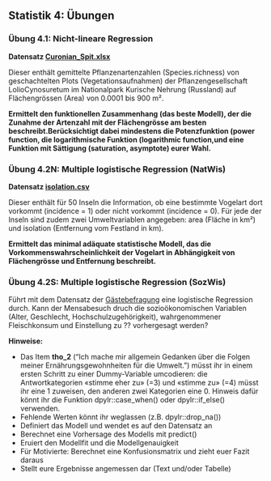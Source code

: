 ## Statistik 4: Übungen

### Übung 4.1: Nicht-lineare Regression

**Datensatz [Curonian_Spit.xlsx](16_Statistik4/data/Curonian_Spit.xlsx)**

Dieser enthält gemittelte Pflanzenartenzahlen (Species.richness) von
geschachtelten Plots (Vegetationsaufnahmen) der Pflanzengesellschaft LolioCynosuretum im Nationalpark Kurische Nehrung (Russland) auf
Flächengrössen (Area) von 0.0001 bis 900 m².

**Ermittelt den funktionellen Zusammenhang (das beste Modell), der die Zunahme der Artenzahl mit der Flächengrösse am besten beschreibt.Berücksichtigt dabei mindestens die Potenzfunktion (power function, die logarithmische Funktion (logarithmic function,und eine Funktion mit Sättigung (saturation, asymptote) eurer Wahl.**


### Übung 4.2N: Multiple logistische Regression (NatWis)

**Datensatz [isolation.csv](16_Statistik4/data/isolation.csv)**

Dieser enthält für 50 Inseln die Information, ob eine bestimmte Vogelart dort vorkommt (incidence = 1) oder nicht vorkommt (incidence = 0). Für jede der Inseln sind zudem zwei Umweltvariablen angegeben: area (Fläche in km²) und
isolation (Entfernung vom Festland in km).

**Ermittelt das minimal adäquate statistische Modell, das die Vorkommenswahrscheinlichkeit der Vogelart in Abhängigkeit von Flächengrösse und Entfernung beschreibt.**


### Übung 4.2S: Multiple logistische Regression (SozWis)

Führt mit dem Datensatz der [Gästebefragung](https://zenodo.org/record/3554884/files/2019_ZHAW_vonRickenbach_cleaned_recorded_survey_dataset_NOVANIMAL_anonym.csv?download=1) eine logistische Regression durch. Kann der Mensabesuch druch die sozioökonomischen Variablen (Alter, Geschlecht, Hochschulzugehörigkeit), wahrgenommener Fleischkonsum und Einstellung zu ?? vorhergesagt werden?

**Hinweise:**

- Das Item **tho_2** ("Ich mache  mir allgemein Gedanken über die Folgen meiner Ernährungsgewohnheiten für die Umwelt.") müsst ihr in einem ersten Schritt zu einer Dummy-Variable umcodieren: die Antwortkategorien «stimme eher zu» (=3) und «stimme zu» (=4) müsst ihr eine 1 zuweisen, den anderen zwei Kategorien eine 0. Hinweis dafür könnt ihr die Funktion dpylr::case_when() oder dpylr::if_else() verwenden.
- Fehlende Werten könnt ihr weglassen (z.B. dpylr::drop_na())
- Definiert das Modell und wendet es auf den Datensatz an
- Berechnet eine Vorhersage des Modells mit predict()
- Eruiert den Modellfit und die Modellgenauigkeit
- Für Motivierte: Berechnet eine Konfusionsmatrix und zieht euer Fazit daraus
- Stellt eure Ergebnisse angemessen dar (Text und/oder Tabelle)

